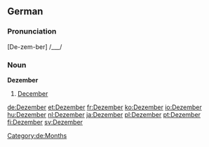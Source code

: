 ==German==

===Pronunciation===
[De-zem-ber] /___/

===Noun===
'''Dezember'''
# [[December]]

[[Category:de:Months]]

[[de:Dezember]]
[[et:Dezember]]
[[fr:Dezember]]
[[ko:Dezember]]
[[io:Dezember]]
[[hu:Dezember]]
[[nl:Dezember]]
[[ja:Dezember]]
[[pl:Dezember]]
[[pt:Dezember]]
[[fi:Dezember]]
[[sv:Dezember]]